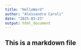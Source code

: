 ```yaml
---
title: "HelloWord"
author: "Alessandro Caroli"
date: "2025-03-23"
output: html_document
---
```


## This is a markdown file